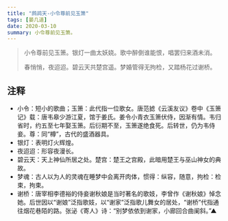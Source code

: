 ```yaml
---
title: "鹧鸪天-小令尊前见玉箫"
tags: [晏几道]
date: 2020-03-10
summary: 小令尊前见玉箫。
---
```


> 小令尊前见玉箫。银灯一曲太妖娆。歌中醉倒谁能恨，唱罢归来酒未消。
>
> 春悄悄，夜迢迢。碧云天共楚宫遥。梦婚管得无拘检，又踏杨花过谢桥。

## 注释

- 小令：短小的歌曲；玉箫：此代指一位歌女。唐范摅《云溪友议》卷中《玉箫记》载：唐韦皋少游江夏，馆于姜氏。姜令小青衣玉箫伏侍，因渐有情。韦归省时，约五至七年娶玉箫。后衍期不至，玉箫遂绝食死。后转世，仍为韦侍妾。尊：同“樽”，古代的盛酒器具。
- 银灯：表明灯火辉煌。
- 夜迢迢：形容夜漫长。
- 碧云天：天上神仙所居之处。楚宫：楚王之宫殿，此暗用楚王与巫山神女的典故。
- 梦魂：古人以为人的灵魂在睡梦中会离开肉体，惯得：纵容，随意，拘检：检束，拘束。
- 谢桥：唐宰相李德裕的侍妾谢秋娘是当时著名的歌妓，李曾作《谢秋娘》悼念她。后世因以“谢娘”泛指歌妓，以“谢家”泛指歌儿舞女的居处，“谢桥”代指通往烟花巷陌的路。张泌《寄人》诗：“别梦依依到谢家，小廊回合曲阑斜。”▲
